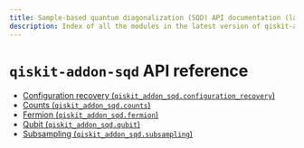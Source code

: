 ```yaml
---
title: Sample-based quantum diagonalization (SQD) API documentation (latest version)
description: Index of all the modules in the latest version of qiskit-addon-sqd.
---
```


<span id="qiskit-addon-sqd-api-reference" />

# `qiskit-addon-sqd` API reference

*   [Configuration recovery (`qiskit_addon_sqd.configuration_recovery`)](configuration-recovery)
*   [Counts (`qiskit_addon_sqd.counts`)](counts)
*   [Fermion (`qiskit_addon_sqd.fermion`)](fermion)
*   [Qubit (`qiskit_addon_sqd.qubit`)](qubit)
*   [Subsampling (`qiskit_addon_sqd.subsampling`)](subsampling)

